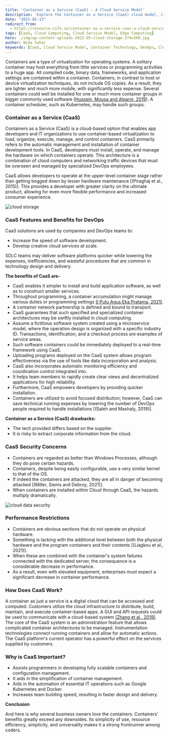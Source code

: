 ```yaml
---
title: 'Container as a Service (CaaS) - A Cloud Service Model'
description: 'Explore the Container as a Service (CaaS) cloud model, its benefits, drawbacks, and how it enhances application deployment and management.'
date: "2022-05-13"
redirect_from: 
  - https://resource.nife.io/container-as-a-service-caas-a-cloud-service-model/
tags: [CaaS, Cloud Computing, Cloud Service Model, Edge Computing]
hero: ./img/wp-content-uploads-2022-05-cloud-storage-274x300.jpg
author: Nida Sahar
keywords: [CaaS, Cloud Service Model, Container Technology, DevOps, Cloud Computing]
---
```


Containers are a type of virtualization for operating systems. A solitary container may host everything from little services or programming activities to a huge app. All compiled code, binary data, frameworks, and application settings are contained within a container. Containers, in contrast to host or device virtualization techniques, do not include OS copies. As a result, they are lighter and much more mobile, with significantly less expense. Several containers could well be installed for one or much more container groups in bigger commonly used software [(Hussein, Mousa and Alqarni, 2019)](#One). A container scheduler, such as Kubernetes, may handle such groups.

### Container as a Service (CaaS)

Containers as a Service (CaaS) is a cloud-based option that enables app developers and IT organizations to use container-based virtualization to load, organize, execute, manage, and control containers. CaaS primarily refers to the automatic management and installation of container development tools. In CaaS, developers must install, operate, and manage the hardware on which containers operate. This architecture is a combination of cloud computers and networking traffic devices that must be overseen and managed by specialized DevOps employees.

CaaS allows developers to operate at the upper-level container stage rather than getting bogged down by lesser hardware maintenance [(Piraghaj et al., 2015)]. This provides a developer with greater clarity on the ultimate product, allowing for even more flexible performance and increased consumer experience.

![cloud storage](https://raw.githubusercontent.com/nifetency/nife-blog-content/main/blog/img/cloud-storage-768x841.jpg)
<br/>



### CaaS Features and Benefits for DevOps

CaaS solutions are used by companies and DevOps teams to:

- Increase the speed of software development.
- Develop creative cloud services at scale.

SDLC teams may deliver software platforms quicker while lowering the expenses, inefficiencies, and wasteful procedures that are common in technology design and delivery.

**The benefits of CaaS are-**

- CaaS enables it simpler to install and build application software, as well as to construct smaller services.
- Throughout programming, a container accumulation might manage various duties or programming settings [(I Putu Agus Eka Pratama, 2021)](#Two).
- A container network partnership is defined and bound to transport.
- CaaS guarantees that such specified and specialized container architectures may be swiftly installed in cloud computing.
- Assume a fictitious software system created using a microservice model, where the operation design is organized with a specific industry ID. Transactions, identification, and a checkout process are examples of service areas.
- Such software containers could be immediately deployed to a real-time framework using CaaS.
- Uploading programs deployed on the CaaS system allows program effectiveness via the use of tools like data incorporation and analysis.
- CaaS also incorporates automatic monitoring efficiency and coordination control integrated into.
- It helps team members to rapidly create clear views and decentralized applications for high reliability.
- Furthermore, CaaS empowers developers by providing quicker installation.
- Containers are utilized to avoid focused distribution; however, CaaS can save technical running expenses by lowering the number of DevOps people required to handle installations [(Saleh and Mashaly, 2019)].

**Container as a Service (CaaS) drawbacks:**

- The tech provided differs based on the supplier.
- It is risky to extract corporate information from the cloud.

### CaaS Security Concerns

- Containers are regarded as better than Windows Processes, although they do pose certain hazards.
- Containers, despite being easily configurable, use a very similar kernel to that of the OS.
- If indeed the containers are attacked, they are all in danger of becoming attacked [(Miller, Siems and Debroy, 2021)].
- When containers are installed within Cloud through CaaS, the hazards multiply dramatically.

![cloud data security](https://raw.githubusercontent.com/nifetency/nife-blog-content/main/blog/img/cloud-data-security-768x503.jpg)
<br/>



### Performance Restrictions

- Containers are obvious sections that do not operate on physical hardware.
- Something is lacking with the additional level between both the physical hardware and the program containers and their contents [(Liagkou et al., 2021)].
- When these are combined with the container's system failures connected with the dedicated server, the consequence is a considerable decrease in performance.
- As a result, even with elevated equipment, enterprises must expect a significant decrease in container performance.

### How Does CaaS Work?

A container as just a service is a digital cloud that can be accessed and computed. Customers utilize the cloud infrastructure to distribute, build, maintain, and execute container-based apps. A GUI and API requests could be used to communicate with a cloud-based system [(Zhang et al., 2019)](#Seven). The core of the CaaS system is an administration feature that allows complicated container architectures to be managed. Instrumentation technologies connect running containers and allow for automatic actions. The CaaS platform's current operator has a powerful effect on the services supplied by customers.

### Why is CaaS Important?

- Assists programmers in developing fully scalable containers and configuration management.
- It aids in the simplification of container management.
- Aids in the automation of essential IT operations such as Google Kubernetes and Docker.
- Increases team building speed, resulting in faster design and delivery.

**Conclusion**

And here is why several business owners love the containers. Containers' benefits greatly exceed any downsides. Its simplicity of use, resource efficiency, simplicity, and universality makes it a strong frontrunner among coders.
